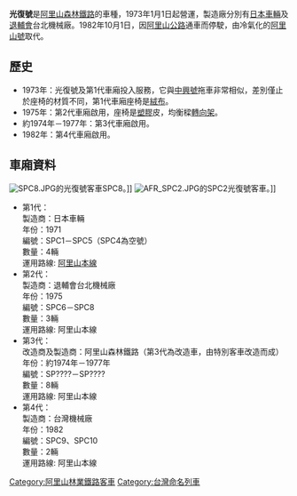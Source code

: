 {{NoteTA
|G1=長度單位
}}

'''光復號'''是[[阿里山森林鐵路|阿里山森林鐵路]]的車種，1973年1月1日起營運，製造廠分別有[[日本車輛|日本車輛]]及[[退輔會|退輔會]]台北機械廠。1982年10月1日，因[[阿里山公路|阿里山公路]]通車而停駛，由冷氣化的[[阿里山號|阿里山號]]取代。

== 歷史 ==
*1973年：光復號及第1代車廂投入服務，它與[[中興號_(阿里山林鐵)|中興號]]拖車非常相似，差別僅止於座椅的材質不同，第1代車廂座椅是[[絨布|絨布]]。
*1975年：第2代車廂啟用，座椅是[[塑膠|塑膠]]皮，均衡樑[[轉向架|轉向架]]。
*約1974年－1977年：第3代車廂啟用。
*1982年：第4代車廂啟用。

== 車廂資料 ==
[[File:SPC8.JPG|thumb]]的光復號客車SPC8。]]
[[File:AFR_SPC2.JPG|thumb]]的SPC2光復號客車。]]
*第1代：<br>製造商：日本車輛<br>年份：1971<br>編號：SPC1－SPC5（SPC4為空號）<br>數量：4輛<br>運用路線: [[阿里山線|阿里山本線]]
*第2代：<br>製造商：退輔會台北機械廠<br>年份：1975<br>編號：SPC6－SPC8<br>數量：3輛<br>運用路線: 阿里山本線
*第3代：<br>改造商及製造商：阿里山森林鐵路（第3代為改造車，由特別客車改造而成）<br>年份：約1974年－1977年<br>編號：SP????－SP????<br>數量：8輛<br>運用路線: 阿里山本線
*第4代：<br>製造商：台灣機械廠<br>年份：1982<br>編號：SPC9、SPC10<br>數量：2輛<br>運用路線: 阿里山本線

{{阿里山林鐵車輛分類列表}}

[[Category:阿里山林業鐵路客車|Category:阿里山林業鐵路客車]]
[[Category:台灣命名列車|Category:台灣命名列車]]